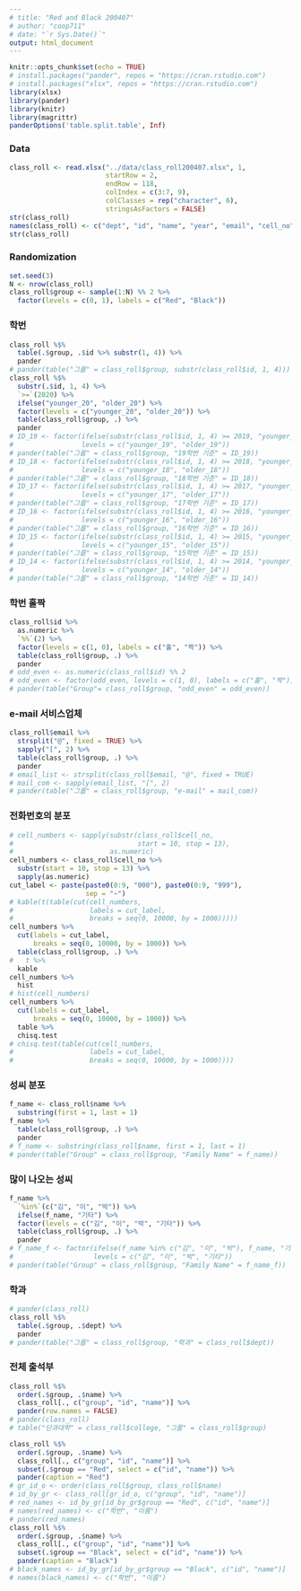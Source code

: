 ```yaml
---
# title: "Red and Black 200407"
# author: "coop711"
# date: "`r Sys.Date()`"
output: html_document
---
```


```r
knitr::opts_chunk$set(echo = TRUE)
# install.packages("pander", repos = "https://cran.rstudio.com")
# install.packages("xlsx", repos = "https://cran.rstudio.com")
library(xlsx)
library(pander)
library(knitr)
library(magrittr)
panderOptions('table.split.table', Inf)
```

### Data

```r
class_roll <- read.xlsx("../data/class_roll200407.xlsx", 1, 
                        startRow = 2, 
                        endRow = 118, 
                        colIndex = c(3:7, 9), 
                        colClasses = rep("character", 6), 
                        stringsAsFactors = FALSE)
str(class_roll)
names(class_roll) <- c("dept", "id", "name", "year", "email", "cell_no")
str(class_roll)
```

### Randomization

```r
set.seed(3)
N <- nrow(class_roll) 
class_roll$group <- sample(1:N) %% 2 %>%
  factor(levels = c(0, 1), labels = c("Red", "Black"))
```

### 학번

```r
class_roll %$%
  table(.$group, .$id %>% substr(1, 4)) %>%
  pander
# pander(table("그룹" = class_roll$group, substr(class_roll$id, 1, 4)))
class_roll %$%
  substr(.$id, 1, 4) %>%
  `>=`(2020) %>%
  ifelse("younger_20", "older_20") %>%
  factor(levels = c("younger_20", "older_20")) %>%
  table(class_roll$group, .) %>%
  pander
# ID_19 <- factor(ifelse(substr(class_roll$id, 1, 4) >= 2019, "younger_19", "older_19"), 
#                 levels = c("younger_19", "older_19"))
# pander(table("그룹" = class_roll$group, "19학번 기준" = ID_19))
# ID_18 <- factor(ifelse(substr(class_roll$id, 1, 4) >= 2018, "younger_18", "older_18"), 
#                 levels = c("younger_18", "older_18"))
# pander(table("그룹" = class_roll$group, "18학번 기준" = ID_18))
# ID_17 <- factor(ifelse(substr(class_roll$id, 1, 4) >= 2017, "younger_17", "older_17"), 
#                 levels = c("younger_17", "older_17"))
# pander(table("그룹" = class_roll$group, "17학번 기준" = ID_17))
# ID_16 <- factor(ifelse(substr(class_roll$id, 1, 4) >= 2016, "younger_16", "older_16"), 
#                 levels = c("younger_16", "older_16"))
# pander(table("그룹" = class_roll$group, "16학번 기준" = ID_16))
# ID_15 <- factor(ifelse(substr(class_roll$id, 1, 4) >= 2015, "younger_15", "older_15"), 
#                 levels = c("younger_15", "older_15"))
# pander(table("그룹" = class_roll$group, "15학번 기준" = ID_15))
# ID_14 <- factor(ifelse(substr(class_roll$id, 1, 4) >= 2014, "younger_14", "older_14"), 
#                 levels = c("younger_14", "older_14"))
# pander(table("그룹" = class_roll$group, "14학번 기준" = ID_14))
```

### 학번 홀짝

```r
class_roll$id %>%
  as.numeric %>%
  `%%`(2) %>%
  factor(levels = c(1, 0), labels = c("홀", "짝")) %>%
  table(class_roll$group, .) %>%
  pander
# odd_even <- as.numeric(class_roll$id) %% 2
# odd_even <- factor(odd_even, levels = c(1, 0), labels = c("홀", "짝"))
# pander(table("Group"= class_roll$group, "odd_even" = odd_even))
```

### e-mail 서비스업체

```r
class_roll$email %>%
  strsplit("@", fixed = TRUE) %>%
  sapply("[", 2) %>%
  table(class_roll$group, .) %>%
  pander
# email_list <- strsplit(class_roll$email, "@", fixed = TRUE)
# mail_com <- sapply(email_list, "[", 2)
# pander(table("그룹" = class_roll$group, "e-mail" = mail_com))
```

### 전화번호의 분포

```r
# cell_numbers <- sapply(substr(class_roll$cell_no, 
#                               start = 10, stop = 13),
#                        as.numeric)
cell_numbers <- class_roll$cell_no %>%
  substr(start = 10, stop = 13) %>%
  sapply(as.numeric)
cut_label <- paste(paste0(0:9, "000"), paste0(0:9, "999"), 
                   sep = "~")
# kable(t(table(cut(cell_numbers, 
#                   labels = cut_label, 
#                   breaks = seq(0, 10000, by = 1000)))))
cell_numbers %>%
  cut(labels = cut_label, 
      breaks = seq(0, 10000, by = 1000)) %>%
  table(class_roll$group, .) %>%
#   t %>%
  kable
cell_numbers %>%
  hist
# hist(cell_numbers)
cell_numbers %>%
  cut(labels = cut_label, 
      breaks = seq(0, 10000, by = 1000)) %>%
  table %>%
  chisq.test
# chisq.test(table(cut(cell_numbers, 
#                   labels = cut_label, 
#                   breaks = seq(0, 10000, by = 1000))))
```

### 성씨 분포

```r
f_name <- class_roll$name %>%
  substring(first = 1, last = 1) 
f_name %>%
  table(class_roll$group, .) %>%
  pander
# f_name <- substring(class_roll$name, first = 1, last = 1)
# pander(table("Group" = class_roll$group, "Family Name" = f_name))
```

### 많이 나오는 성씨

```r
f_name %>%
  `%in%`(c("김", "이", "박")) %>%
  ifelse(f_name, "기타") %>%
  factor(levels = c("김", "이", "박", "기타")) %>%
  table(class_roll$group, .) %>%
  pander
# f_name_f <- factor(ifelse(f_name %in% c("김", "이", "박"), f_name, "기타"), 
#                    levels = c("김", "이", "박", "기타"))
# pander(table("Group" = class_roll$group, "Family Name" = f_name_f))
```

### 학과

```r
# pander(class_roll)
class_roll %$%
  table(.$group, .$dept) %>%
  pander
# pander(table("그룹" = class_roll$group, "학과" = class_roll$dept))
```

### 전체 출석부

```r
class_roll %$%
  order(.$group, .$name) %>%
  class_roll[., c("group", "id", "name")] %>%
  pander(row.names = FALSE)
# pander(class_roll)
# table("단과대학" = class_roll$college, "그룹" = class_roll$group)
```

<P style="page-break-before:always">

```r
class_roll %$%
  order(.$group, .$name) %>%
  class_roll[., c("group", "id", "name")] %>%
  subset(.$group == "Red", select = c("id", "name")) %>%
  pander(caption = "Red")
# gr_id_o <- order(class_roll$group, class_roll$name)
# id_by_gr <- class_roll[gr_id_o, c("group", "id", "name")]
# red_names <- id_by_gr[id_by_gr$group == "Red", c("id", "name")]
# names(red_names) <- c("학번", "이름")
# pander(red_names)
class_roll %$%
  order(.$group, .$name) %>%
  class_roll[., c("group", "id", "name")] %>%
  subset(.$group == "Black", select = c("id", "name")) %>%
  pander(caption = "Black")
# black_names <- id_by_gr[id_by_gr$group == "Black", c("id", "name")]
# names(black_names) <- c("학번", "이름")
```

<!--
```r
save.image("./red_and_black_200407_data.RData")
```
-->